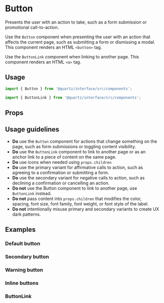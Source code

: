 
# Button

Presents the user with an action to take, such as a form submission or promotional call-to-action.

Use the `Button` component when presenting the user with an action that affects the current page, such as submitting a form or dismissing a modal. This component renders an HTML `<button>` tag.

Use the `ButtonLink` component when linking to another page. This component renders an HTML `<a>` tag.

## Usage

```js
import { Button } from '@quartz/interface/src/components';
```

```js
import { ButtonLink } from '@quartz/interface/src/components';
```

## Props

<Props of={Button} />

## Usage guidelines

- **Do** use the `Button` component for actions that change something on the page, such as form submissions or toggling content visibility.
- **Do** use the `ButtonLink` component to link to another page or as an anchor link to a piece of content on the same page.
- **Do** use icons when needed using `props.children`
- **Do** use the primary variant for affirmative calls to action, such as agreeing to a confirmation or submitting a form.
- **Do** use the secondary variant for negative calls to action, such as declining a confirmation or cancelling an action.
- **Do not** use the Button component to link to another page, use `ButtonLink` instead.
- **Do not** pass content into `props.children` that modifies the color, spacing, font size, font family, font weight, or font style of the label.
- **Do not** intentionally misuse primary and secondary variants to create UX dark patterns.

## Examples

### Default button

<Preview>
  <Story id="button--default" />
</Preview>

### Secondary button

<Preview>
  <Story id="button--secondary" />
</Preview>

### Warning button

<Preview>
  <Story id="button--warning" />
</Preview>

### Inline buttons

<Preview>
  <Story id="button--inline" />
</Preview>

<Preview>
  <Story id="button--inline-warning" />
</Preview>

### ButtonLink

<Preview>
  <Story id="button--link" />
</Preview>


